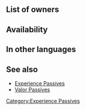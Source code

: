 {{Passive
|1name=G Tome Exp. 1
|1tagid=SID_緑魔の経験1
|1promotionRarity=4
|1promotionTier=1
|1required=-
|1effect=While unit lives and uses a green tome, unit gets 1.5x EXP.<br>(Only highest value applied. Does not stack.)
|1cost=30
|2name=G Tome Exp. 2
|2tagid=SID_緑魔の経験2
|2promotionRarity=5
|2promotionTier=1
|2effect=While unit lives, all green tome allies on team get 1.5x EXP.<br>(Only highest value applied. Does not stack.)
|2cost=60
|3name=G Tome Exp. 3
|3tagid=SID_緑魔の経験3
|3effect=While unit lives, all green tome allies on team get 2x EXP.<br>(Only highest value applied. Does not stack.)
|3cost=120
|type=C
|exclusive=0
|canUseWeapon=Green Tome
|canUseMove={{MoveList|all}}
|properties=
}}
==List of owners==
{{Skill Hero List}}
==Availability==
{{PassiveFocusList}}
{{PassiveDistributionList}}
{{PassiveCombatManualList}}
==In other languages==
{{OtherLanguages
|japanese=緑魔の経験
|german=Buch-Erf. (grün)
|spanishEU=Exp gr. verde
|spanishLA=Exp. gr. verde
|french=Exp. tome vert
|italian=Esp tomo V
|chineseTW=綠魔之經驗
|portuguese=Tomo verde exp.
}}

==See also==
* [[Experience Passives]]
* [[Valor Passives]]
{{Passives Navbox|C}}
[[Category:Experience Passives]]